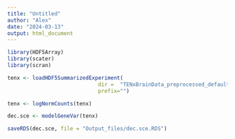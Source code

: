 ```yaml
---
title: "Untitled"
author: "Alex"
date: "2024-03-13"
output: html_document
---
```

```r
library(HDF5Array)
library(scater)
library(scran)

tenx <- loadHDF5SummarizedExperiment(
                             dir =  "TENxBrainData_preprocessed_default", 
                             prefix="")

tenx <- logNormCounts(tenx)

```

```r
dec.sce <- modelGeneVar(tenx)

saveRDS(dec.sce, file = "Output_files/dec.sce.RDS")
```

